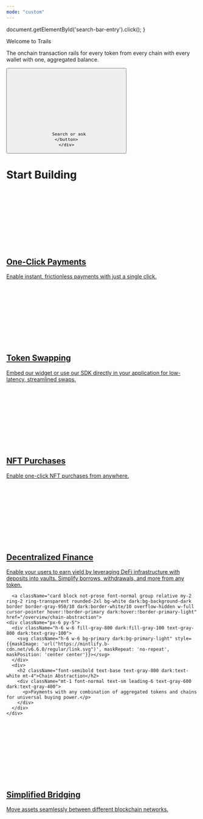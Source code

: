```yaml
---
mode: "custom"
---
```



  document.getElementById('search-bar-entry').click();
}


<div className="relative w-full flex items-center justify-center" style={{ 
  height: '26rem', 
  overflow: 'hidden',
  background: 'linear-gradient(135deg, #f4f4f5 0%, #e4e4e7 25%, #d4d4d8 50%, #a1a1aa 75%, #f4f4f5 100%)',
  backgroundSize: '400% 400%',
  animation: 'gradientFlow 20s ease infinite'
}}>
  <style jsx>{`
    @keyframes gradientFlow {
      0% { background-position: 0% 50%; }
      25% { background-position: 100% 50%; }
      50% { background-position: 100% 100%; }
      75% { background-position: 0% 100%; }
      100% { background-position: 0% 50%; }
    }
  `}</style>
  <div className="absolute inset-0" style={{
    background: 'radial-gradient(circle at 20% 80%, rgba(244, 244, 245, 0.3) 0%, transparent 50%), radial-gradient(circle at 80% 20%, rgba(228, 228, 231, 0.3) 0%, transparent 50%)',
  }}></div>
  <div className="absolute inset-0 bg-gradient-to-br from-transparent via-transparent to-black/10"></div>
  <div className="relative z-10" style={{ position: 'absolute', textAlign: 'center', padding: '0 1rem' }}>
    <div
      className="text-gray-800 dark:text-white"
      style={{
       fontWeight: '600',
       fontSize: '42px',
       margin: '0',
       marginBottom: '1.5rem'
      }}
    >
      Welcome to Trails
    </div>
    <p
      className="text-gray-700"
      style={{
        margin: '0 auto',
        marginBottom: '2rem',
        fontWeight: '500',
        fontSize: '24px',
        maxWidth: '42rem',
        textAlign: 'center'
      }}
    >
      The onchain transaction rails for every token from every chain with every wallet with one, aggregated balance.
    </p>
    <div className="flex items-center justify-center">
    <button
      type="button"
      className="hidden w-full lg:flex items-center text-sm leading-6 rounded-lg py-1.5 pl-2.5 pr-3 shadow-sm text-gray-400 dark:text-white/50 bg-background-light dark:bg-background-dark dark:brightness-[1.1] dark:ring-1 dark:hover:brightness-[1.25] ring-1 ring-gray-400/20 hover:ring-gray-600/25 dark:ring-gray-600/30 dark:hover:ring-gray-500/30 focus:outline-primary"
      id="home-search-entry"
      style={{
        maxWidth: '28rem',
      }}
      onClick={openSearch}
    >
      <svg
        className="h-4 w-4 ml-1.5 flex-none bg-gray-500 hover:bg-gray-600 dark:bg-white/50 dark:hover:bg-white/70"
        style={{
        marginRight: '0.5rem',
         maskImage:
           'url("https://mintlify.b-cdn.net/v6.5.1/solid/magnifying-glass.svg")',
         maskRepeat: 'no-repeat',
         maskPosition: 'center center',
        }}
      />

      Search or ask
    </button>
    </div>
  </div>
</div>
<div
  style={{marginTop: '2rem', marginBottom: '8rem', maxWidth: '70rem', marginLeft: 'auto',
  marginRight: 'auto', paddingLeft: '1.25rem',
  paddingRight: '1.25rem' }}
>

<h1 className="text-center text-gray-900 dark:text-white text-4xl font-bold mb-8" style={{ fontSize: '2rem', marginTop: '6rem', marginBottom: '2.5rem' }}>
Start Building
</h1>

<div className="not-prose grid gap-x-4 sm:grid-cols-4">

  <a className="card block not-prose font-normal group relative my-2 ring-2 ring-transparent rounded-2xl bg-white dark:bg-background-dark border border-gray-950/10 dark:border-white/10 overflow-hidden w-full cursor-pointer hover:!border-primary dark:hover:!border-primary-light" href="/overview/one-click-payments">
    <div className="px-6 py-5">
      <div className="h-6 w-6 fill-gray-800 dark:fill-gray-100 text-gray-800 dark:text-gray-100">
        <svg className="h-6 w-6 bg-primary dark:bg-primary-light" style={{maskImage: 'url("https://mintlify.b-cdn.net/v6.6.0/regular/bolt.svg")', maskRepeat: 'no-repeat', maskPosition: 'center center'}}></svg>
      </div>
      <div>
        <h2 className="font-semibold text-base text-gray-800 dark:text-white mt-4">One-Click Payments</h2>
        <div className="mt-1 font-normal text-sm leading-6 text-gray-600 dark:text-gray-400">
          <p>Enable instant, frictionless payments with just a single click.</p>
        </div>
      </div>
    </div>
  </a>

  <a className="card block not-prose font-normal group relative my-2 ring-2 ring-transparent rounded-2xl bg-white dark:bg-background-dark border border-gray-950/10 dark:border-white/10 overflow-hidden w-full cursor-pointer hover:!border-primary dark:hover:!border-primary-light" href="/examples/swapping">
    <div className="px-6 py-5">
      <div className="h-6 w-6 fill-gray-800 dark:fill-gray-100 text-gray-800 dark:text-gray-100">
        <svg className="h-6 w-6 bg-primary dark:bg-primary-light" style={{maskImage: 'url("https://mintlify.b-cdn.net/v6.6.0/regular/arrows-rotate.svg")', maskRepeat: 'no-repeat', maskPosition: 'center center'}}></svg>
      </div>
      <div>
        <h2 className="font-semibold text-base text-gray-800 dark:text-white mt-4">Token Swapping</h2>
        <div className="mt-1 font-normal text-sm leading-6 text-gray-600 dark:text-gray-400">
          <p>Embed our widget or use our SDK directly in your application for low-latency, streamlined swaps.</p>
        </div>
      </div>
    </div>
  </a>

  <a className="card block not-prose font-normal group relative my-2 ring-2 ring-transparent rounded-2xl bg-white dark:bg-background-dark border border-gray-950/10 dark:border-white/10 overflow-hidden w-full cursor-pointer hover:!border-primary dark:hover:!border-primary-light" href="/examples/nft-purchase">
    <div className="px-6 py-5">
      <div className="h-6 w-6 fill-gray-800 dark:fill-gray-100 text-gray-800 dark:text-gray-100">
        <svg className="h-6 w-6 bg-primary dark:bg-primary-light" style={{maskImage: 'url("https://mintlify.b-cdn.net/v6.6.0/regular/image.svg")', maskRepeat: 'no-repeat', maskPosition: 'center center'}}></svg>
      </div>
      <div>
        <h2 className="font-semibold text-base text-gray-800 dark:text-white mt-4">NFT Purchases</h2>
        <div className="mt-1 font-normal text-sm leading-6 text-gray-600 dark:text-gray-400">
          <p>Enable one-click NFT purchases from anywhere.</p>
        </div>
      </div>
    </div>
  </a>

  
  <a className="card block not-prose font-normal group relative my-2 ring-2 ring-transparent rounded-2xl bg-white dark:bg-background-dark border border-gray-950/10 dark:border-white/10 overflow-hidden w-full cursor-pointer hover:!border-primary dark:hover:!border-primary-light" href="/examples/deposit-withdrawls">
    <div className="px-6 py-5">
      <div className="h-6 w-6 fill-gray-800 dark:fill-gray-100 text-gray-800 dark:text-gray-100">
        <svg className="h-6 w-6 bg-primary dark:bg-primary-light" style={{maskImage: 'url("https://mintlify.b-cdn.net/v6.6.0/regular/wallet.svg")', maskRepeat: 'no-repeat', maskPosition: 'center center'}}></svg>
      </div>
      <div>
        <h2 className="font-semibold text-base text-gray-800 dark:text-white mt-4">Decentralized Finance</h2>
        <div className="mt-1 font-normal text-sm leading-6 text-gray-600 dark:text-gray-400">
          <p>Enable your users to earn yield by leveraging DeFi infrastructure with deposits into vaults. Simplify borrows, withdrawals, and more from any token.</p>
        </div>
      </div>
    </div>
  </a>

</div>


<div className="not-prose grid gap-x-4 sm:grid-cols-2">

      <a className="card block not-prose font-normal group relative my-2 ring-2 ring-transparent rounded-2xl bg-white dark:bg-background-dark border border-gray-950/10 dark:border-white/10 overflow-hidden w-full cursor-pointer hover:!border-primary dark:hover:!border-primary-light" href="/overview/chain-abstraction">
    <div className="px-6 py-5">
      <div className="h-6 w-6 fill-gray-800 dark:fill-gray-100 text-gray-800 dark:text-gray-100">
        <svg className="h-6 w-6 bg-primary dark:bg-primary-light" style={{maskImage: 'url("https://mintlify.b-cdn.net/v6.6.0/regular/link.svg")', maskRepeat: 'no-repeat', maskPosition: 'center center'}}></svg>
      </div>
      <div>
        <h2 className="font-semibold text-base text-gray-800 dark:text-white mt-4">Chain Abstraction</h2>
        <div className="mt-1 font-normal text-sm leading-6 text-gray-600 dark:text-gray-400">
          <p>Payments with any combination of aggregated tokens and chains for universal buying power.</p>
        </div>
      </div>
    </div>
  </a>
  

  <a className="card block not-prose font-normal group relative my-2 ring-2 ring-transparent rounded-2xl bg-white dark:bg-background-dark border border-gray-950/10 dark:border-white/10 overflow-hidden w-full cursor-pointer hover:!border-primary dark:hover:!border-primary-light" href="/examples/swapping">
    <div className="px-6 py-5">
      <div className="h-6 w-6 fill-gray-800 dark:fill-gray-100 text-gray-800 dark:text-gray-100">
        <svg className="h-6 w-6 bg-primary dark:bg-primary-light" style={{maskImage: 'url("https://mintlify.b-cdn.net/v6.6.0/regular/bridge.svg")', maskRepeat: 'no-repeat', maskPosition: 'center center'}}></svg>
      </div>
      <div>
        <h2 className="font-semibold text-base text-gray-800 dark:text-white mt-4">Simplified Bridging</h2>
        <div className="mt-1 font-normal text-sm leading-6 text-gray-600 dark:text-gray-400">
          <p>Move assets seamlessly between different blockchain networks.</p>
        </div>
      </div>
    </div>
  </a>


</div>

</div>